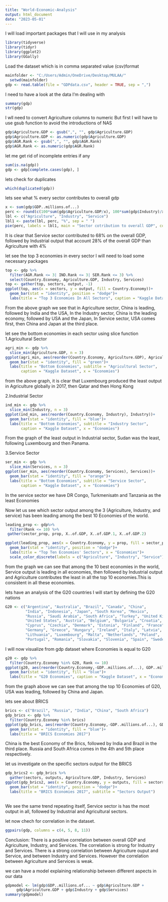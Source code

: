 ---
title: "World-Economic-Analysis"
output: html_document
date: "2023-05-01"
---
I will load important packages that I will use in my analysis
```{r}
library(tidyverse)
library(tidyr)
library(ggplot2)
library(GGally)

```

Load the dataset which is in comma separated value (csv)format
```{r}
mainfolder <- "C:/Users/Admin/OneDrive/Desktop/MULAA/"
  setwd(mainfolder)
gdp <- read.table(file = "GDPdata.csv", header = TRUE, sep = ",")

```

I need to have a look at the data I'm dealing with
```{r}
summary(gdp)
str(gdp)

```
I wll need to convert Agriculture columns to numeric
But first I will have to use gsub function to avoid the introductions of NAS
```{r}
gdp$Agriculture.GDP <- gsub(",", "", gdp$Agriculture.GDP)
gdp$Agriculture.GDP <- as.numeric(gdp$Agriculture.GDP)
gdp$AGR.Rank <- gsub(",", "", gdp$AGR.Rank)
gdp$AGR.Rank <- as.numeric(gdp$AGR.Rank)

```

let me get rid of incomplete entries if any
```{r}
sum(is.na(gdp))
gdp <- gdp[complete.cases(gdp), ]

```

lets check for duplicates
```{r}
which(duplicated(gdp))
```

lets see what % every sector contributes to overall gdp
```{r}
x <- sum(gdp$GDP..millions.of...)
perc <- round(c(100*sum(gdp$Agriculture.GDP/x), 100*sum(gdp$Industry)/x, 100*sum(gdp$Services)/x))
lbl <- c("Agriculture", "Industry", "Service")
lbl1 <- paste(lbl, perc, "%", sep = " ")
pie(perc, labels = lbl1, main = "Sector cotribution to overall GDP", col = rainbow(length(perc)))

```
It is clear that Service sector contributed to 68% on the overall GDP, followed by Industrial output that account 28% of the overall GDP than Agriculture with 4%

let see the top 3 economies in every sector
I will need to load some necessary packages
```{r}
top <- gdp %>%
  filter(AGR.Rank <= 3| IND.Rank <= 3| SER.Rank <= 3) %>%
  select(Country.Economy, Agriculture.GDP, Industry, Services)
top <- gather(top, sectors, output, -1)
ggplot(top, aes(x = sectors, y = output, fill = Country.Economy))+ 
  geom_bar(stat = "identity", position = "dodge")+ 
  labs(title = "Top 3 Economies In All Sectors", caption = "Kaggle Dataset")

```
From the above graph we see that in Agriculture sector, China is leading, followed by India and the USA, In the Industry sector, China is the leading economy, followed by USA and the Japan, In Service sector, USA comes first, then China and Japan at the third place.

let see the bottom economies in each sector using slice function
1.Agricultural Sector
```{r}
agri_min <- gdp %>%
  slice_min(Agriculture.GDP, n = 3)
ggplot(agri_min, aes(reorder(Country.Economy, Agriculture.GDP), Agriculture.GDP))+ 
  geom_bar(stat = "identity", fill = "green")+ 
  labs(title = "Bottom Economies", subtitle = "Agricultural Sector", 
       caption = "Kaggle Dataset", x = "Economies")
```
from the above graph, it is clear that Luxembourg produced the least output in Agriculture globally in 2017, then Qatar and then Hong Kong

2.Industrial Sector
```{r}
ind_min <- gdp %>%
  slice_min(Industry, n = 3)
ggplot(ind_min, aes(reorder(Country.Economy, Industry), Industry))+ 
  geom_bar(stat = "identity", fill = "blue")+ 
  labs(title = "Bottom Economies", subtitle = "Industry Sector", 
       caption = "Kaggle Dataset", x = "Economies")
```
From the graph of the least output in Industrial sector, Sudan was the least, following Luxembourg and then Panama. 

3.Service Sector
```{r}
ser_min <- gdp %>%
  slice_min(Services, n = 3)
ggplot(ser_min, aes(reorder(Country.Economy, Services), Services))+ 
  geom_bar(stat = "identity", fill = "orange")+ 
  labs(title = "Bottom Economies", subtitle = "Service Sector", 
       caption = "Kaggle Dataset", x = "Economies")
```
In the service sector we have DR Congo, Turkmenisatn and Tanzania as the least Economies

Now let us see which sector output among the 3 (Agriculture, Industry, and service) has been leading among the best 10 Economies of the world.
```{r}
leading_prop <- gdp%>%
  filter(Rank <= 10) %>%
 gather(sector_prop, prop, X..of.GDP, X..of.GDP.1, X..of.GDP.2)

ggplot(leading_prop, aes(x = Country.Economy, y = prop, fill = sector_prop))+ 
  geom_bar(stat = "identity", position = "dodge")+ 
  labs(title = "Top Ten Economies' Sectors", x = "Economies")+ 
  scale_color_discrete(labels = c("Agriculture", "Industry", "Service"))

```
from the graph we can see that among the 10 best economies in the world, Service output is leading in all economies, then followed by Industrial output and Agriculture contributes the least in all the top 10 economies.This is consistent in all these economies.

lets have an analysis of the G20 countries
I will start by defining the G20 nations
```{r}
G20 <- c("Argentina", "Australia", "Brazil", "Canada", "China", 
         "India", "Indonesia", "Japan", "South Korea", "Mexico", 
         "Russia", "Saudi Arabia", "South Africa", "Turkey", "United Kingdom", 
         "United States", "Austria", "Belgium", "Bulgaria", "Croatia", 
         "Cyprus", "Czechia", "Denmark", "Estonia", "Finland", "France", 
         "Germany", "Greece", "Hungary", "Ireland", "Italy", "Latvia", 
         "Lithuania", "Luxembourg", "Malta", "Netherlands", "Poland", 
         "Portugal", "Romania", "Slovakia", "Slovenia", "Spain", "Sweden")
```

I will now visualize from gdp dataset where Economies is equal to G20
```{r}
g20 <- gdp %>%
  filter(Country.Economy %in% G20, Rank <= 10)
ggplot(g20, aes(reorder(Country.Economy,-GDP..millions.of...), GDP..millions.of...))+ 
  geom_bar(stat = "identity", fill = "blue")+ 
  labs(title = "G20 Economies", caption = "Kaggle Dataset", x = "Economies") 


```
from the graph above we can see that among the top 10 Economies of G20, USA was leading, followed by China and Japan.

lets see about BRICS
```{r}
brics <- c("Brazil", "Russia", "India", "China", "South Africa")
gdp_brics <- gdp %>%
  filter(Country.Economy %in% brics)
ggplot(gdp_brics, aes(reorder(Country.Economy,-GDP..millions.of...), GDP..millions.of...))+ 
  geom_bar(stat = "identity", fill = "blue")+ 
  labs(title = "BRICS Economies 2017")
```
China is the best Economy of the Brics, followed by India and Brazil in the third place. Russia and South Africa comes in the 4th and 5th place respectively.

let us investigate on the specific sectors output for the BRICS
```{r}
gdp_brics2 <- gdp_brics %>%
  gather(sectors, outputs, Agriculture.GDP, Industry, Services)
ggplot(gdp_brics2, aes(x = Country.Economy, y = outputs, fill = sectors))+ 
  geom_bar(stat = "identity", position = "dodge")+ 
  labs(title = "BRICS Economies 2017", subtitle = "Sectors Output")
  
```
We see the same trend repeating itself, Service sector is has the most output in all, followed by Industrial and Agricultural sectors.

let now chech for correlation in the dataset.
```{r}
ggpairs(gdp, columns = c(4, 5, 8, 11))

```

Conclusion: There is a positive correlation between overall GDP and Agriculture, Industry, and Services. The correlation is strong for Industry and Services. There is a strong correlation between Agriculture ouput and Service, and between Industry and Services. However the correlation between Agriculture and Services is weak.

we can have a model explaining relationship between different aspects in our data
```{r}
gdpmodel <- lm(gdp$GDP..millions.of... ~ gdp$Agriculture.GDP + 
     gdp$Agriculture.GDP + gdp$Industry + gdp$Services)
summary(gdpmodel)
```


